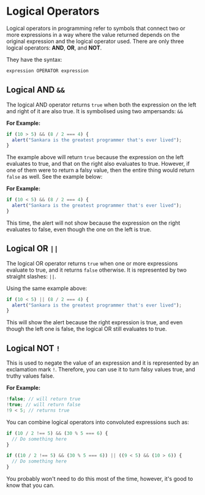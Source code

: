 
# Logical Operators

Logical operators in programming refer to symbols that connect two or more expressions in a way where the value returned depends on the original expression and the logical operator used. There are only three logical operators: **AND**, **OR**, and **NOT**.

They have the syntax:

``` javascript
expression OPERATOR expression
```

## Logical AND `&&`

The logical AND operator returns `true` when both the expression on the left and right of it are also true. It is symbolised using two ampersands: `&&`

**For Example:**

``` javascript
if (10 > 5) && (8 / 2 === 4) {
  alert("Sankara is the greatest programmer that's ever lived");
}
```

The example above will return `true` because the expression on the left evaluates to true, and that on the right also evaluates to true. However, if one of them were to return a falsy value, then the entire thing would return `false` as well. See the example below:

**For Example:**

``` javascript
if (10 < 5) && (8 / 2 === 4) {
  alert("Sankara is the greatest programmer that's ever lived");
}
```

This time, the alert will not show because the expression on the right evaluates to false, even though the one on the left is true.

## Logical OR `||`

The logical OR operator returns `true` when one or more expressions evaluate to true, and it returns `false` otherwise. It is represented by two straight slashes: `||`.

Using the same example above:

``` javascript
if (10 < 5) || (8 / 2 === 4) {
  alert("Sankara is the greatest programmer that's ever lived");
}
```

This will show the alert because the right expression is true, and even though the left one is false, the logical OR still evaluates to true.

## Logical NOT `!`

This is used to negate the value of an expression and it is represented by an exclamation mark `!`. Therefore, you can use it to turn falsy values true, and truthy values false.

**For Example:**

``` javascript
!false; // will return true
!true; // will return false 
!9 < 5; // returns true
```

You can combine logical operators into convoluted expressions such as:

``` javascript
if (10 / 2 !== 5) && (30 % 5 === 6) {
  // Do something here
}

if ((10 / 2 !== 5) && (30 % 5 === 6)) || ((9 < 5) && (10 > 6)) {
  // Do something here
}
```

You probably won't need to do this most of the time, however, it's good to know that you can.